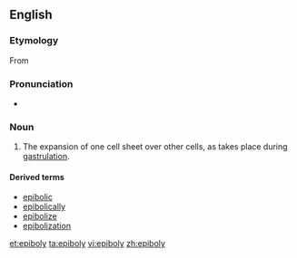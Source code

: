 ==English==

===Etymology===

From {{etyl|grc}} {{term|sc=Grek|lang=el|ἐπιβολή||addition|tr=epibolé}}

===Pronunciation===

* {{IPA|ɛˈpɪbəli}}

===Noun===
{{en-noun|-}}
{{wikipedia}}

# {{embryology}} The expansion of one cell sheet over other cells, as takes place during [[gastrulation]].

====Derived terms====
* [[epibolic]]
* [[epibolically]]
* [[epibolize]]
* [[epibolization]]

[[et:epiboly]]
[[ta:epiboly]]
[[vi:epiboly]]
[[zh:epiboly]]